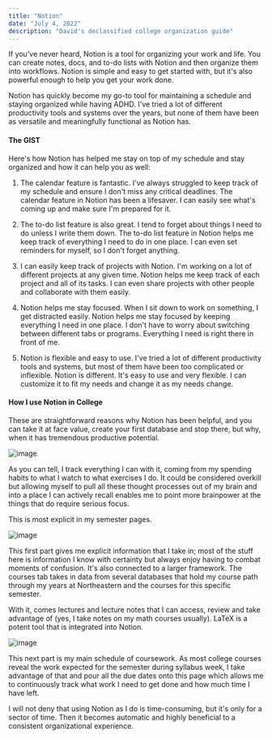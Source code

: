 ```yaml
---
title: "Notion"
date: "July 4, 2022"
description: "David's declassified college organization guide"
---
```


If you've never heard, Notion is a tool for organizing your work and life.
You can create notes, docs, and to-do lists with Notion and then organize them into workflows. 
Notion is simple and easy to get started with, but it's also powerful enough to help you get your work done.

Notion has quickly become my go-to tool for maintaining a schedule and staying organized while having ADHD.
I've tried a lot of different productivity tools and systems over the years, but none of them have been as versatile and meaningfully functional as Notion has.

#### **The** **GIST**


Here's how Notion has helped me stay on top of my schedule and stay organized and how it can help you as well:


1. The calendar feature is fantastic. I've always struggled to keep track of my schedule and ensure I don't miss any critical deadlines. The calendar feature in Notion has been a lifesaver. I can easily see what's coming up and make sure I'm prepared for it.

2. The to-do list feature is also great. I tend to forget about things I need to do unless I write them down. The to-do list feature in Notion helps me keep track of everything I need to do in one place. I can even set reminders for myself, so I don't forget anything.

3. I can easily keep track of projects with Notion. I'm working on a lot of different projects at any given time. Notion helps me keep track of each project and all of its tasks. I can even share projects with other people and collaborate with them easily.

4. Notion helps me stay focused. When I sit down to work on something, I get distracted easily. Notion helps me stay focused by keeping everything I need in one place. I don't have to worry about switching between different tabs or programs. Everything I need is right there in front of me.

5. Notion is flexible and easy to use. I've tried a lot of different productivity tools and systems, but most of them have been too complicated or inflexible. Notion is different. It's easy to use and very flexible. I can customize it to fit my needs and change it as my needs change.

#### **How I use Notion in College**


These are straightforward reasons why Notion has been helpful, and you can take it at face value, create your first database and stop there, but why, when it has tremendous productive potential.

![image](https://res.craft.do/user/full/49f0de91-e1e2-060e-382c-c03ef3ae5fc3/doc/FE560582-D21E-40F0-AE03-8C5983E7464B/BC4F0F40-A4E2-4C36-83DA-A9DC484F3CC6_2/vkV0CvJNvsby7IjABA6xV6Mehp4vDA2T6OdSTexDo30z/Image.png)

As you can tell, I track everything I can with it, coming from my spending habits to what I watch to what exercises I do. It could be considered overkill but allowing myself to pull all these thought processes out of my brain and into a place I can actively recall enables me to point more brainpower at the things that do require serious focus.

This is most explicit in my semester pages.

![image](https://res.craft.do/user/full/49f0de91-e1e2-060e-382c-c03ef3ae5fc3/doc/FE560582-D21E-40F0-AE03-8C5983E7464B/6354C86F-FB3E-40DF-815E-7AAED3E17F86_2/UxN6LEGBkSEAMdnlv62xX5An1CbEcsgCjsHAuUJ3Wr0z/Image.png)

This first part gives me explicit information that I take in; most of the stuff here is information I know with certainty but always enjoy having to combat moments of confusion. It's also connected to a larger framework. The courses tab takes in data from several databases that hold my course path through my years at Northeastern and the courses for this specific semester.

With it, comes lectures and lecture notes that I can access, review and take advantage of (yes, I take notes on my math courses usually). LaTeX is a potent tool that is integrated into Notion.

![image](https://res.craft.do/user/full/49f0de91-e1e2-060e-382c-c03ef3ae5fc3/doc/FE560582-D21E-40F0-AE03-8C5983E7464B/173785E9-54E5-451F-ABF3-2ACFFA272585_2/pPdJ3wSEDHzIQe50shM48V3ex0fAvskOFgcRLmhDsMYz/Image.png)

This next part is my main schedule of coursework. As most college courses reveal the work expected for the semester during syllabus week, I take advantage of that and pour all the due dates onto this page which allows me to continuously track what work I need to get done and how much time I have left.

I will not deny that using Notion as I do is time-consuming, but it's only for a sector of time. Then it becomes automatic and highly beneficial to a consistent organizational experience.

